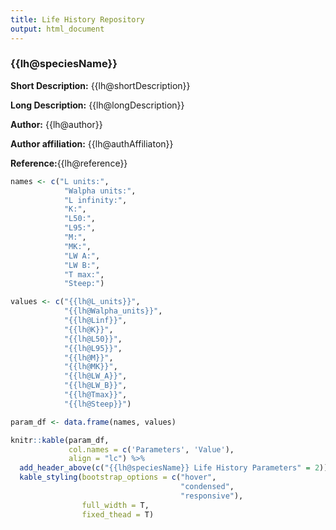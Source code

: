 ```yaml
---
title: Life History Repository
output: html_document
---
```



### {{lh@speciesName}}

**Short Description:** {{lh@shortDescription}}

**Long Description:** {{lh@longDescription}}

**Author:** {{lh@author}}

**Author affiliation:** {{lh@authAffiliaton}}

**Reference:**{{lh@reference}}

```r

names <- c("L units:",
            "Walpha units:", 
            "L infinity:", 
            "K:", 
            "L50:", 
            "L95:", 
            "M:", 
            "MK:", 
            "LW A:", 
            "LW B:", 
            "T max:", 
            "Steep:")

values <- c("{{lh@L_units}}",
            "{{lh@Walpha_units}}", 
            "{{lh@Linf}}", 
            "{{lh@K}}", 
            "{{lh@L50}}", 
            "{{lh@L95}}", 
            "{{lh@M}}", 
            "{{lh@MK}}", 
            "{{lh@LW_A}}", 
            "{{lh@LW_B}}", 
            "{{lh@Tmax}}", 
            "{{lh@Steep}}")

param_df <- data.frame(names, values)

knitr::kable(param_df, 
             col.names = c('Parameters', 'Value'), 
             align = "lc") %>% 
  add_header_above(c("{{lh@speciesName}} Life History Parameters" = 2)) %>% 
  kable_styling(bootstrap_options = c("hover",
                                      "condensed", 
                                      "responsive"), 
                full_width = T, 
                fixed_thead = T)


```




